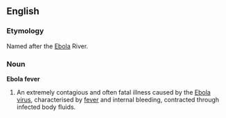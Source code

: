 {{wikipedia}}
==English==
===Etymology===
Named after the [[Ebola]] River.

===Noun===
'''Ebola fever''' 

# {{pathology}} An extremely contagious and often fatal illness caused by the [[Ebola virus]], characterised by [[fever]] and internal bleeding, contracted through infected body fluids.